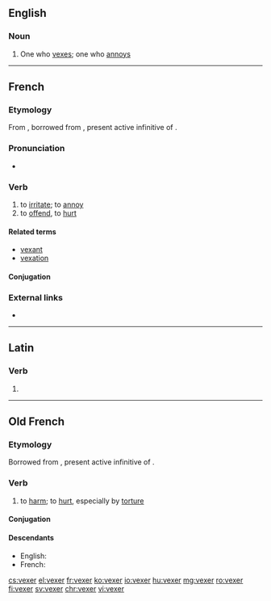 ==English==

===Noun===
{{en-noun}}

# One who [[vex]]es; one who [[annoy]]s

----

==French==

===Etymology===
From {{etyl|fro|fr}}, borrowed from {{etyl|la|fr}} {{m|la|vēxāre}}, present active infinitive of {{m|la|vēxō}}.

===Pronunciation===
* {{IPA|/vɛk.se/|lang=fr}}

===Verb===
{{fr-verb}}

# to [[irritate]]; to [[annoy]]
# to [[offend]], to [[hurt]]

====Related terms====
* [[vexant]]
* [[vexation]]

====Conjugation====
{{fr-conj-er|vex|avoir}}

===External links===
* {{R:TLFi}}

----

==Latin==

===Verb===
{{la-verb-form|vēxer}}

# {{inflection of|vēxō||1|s|pres|pasv|subj|lang=la}}

----

==Old French==

===Etymology===
Borrowed from {{etyl|la|fro}} {{m|la|vēxāre}}, present active infinitive of {{m|la|vēxō}}.

===Verb===
{{head|fro|verb}}

# to [[harm]]; to [[hurt]], especially by [[torture]]

====Conjugation====
{{fro-conj-er}}

====Descendants====
* English: {{l|en|vex}} {{qualifier|borrowed into Middle English}}
* French: {{l|fr|vexer}}

[[cs:vexer]]
[[el:vexer]]
[[fr:vexer]]
[[ko:vexer]]
[[io:vexer]]
[[hu:vexer]]
[[mg:vexer]]
[[ro:vexer]]
[[fi:vexer]]
[[sv:vexer]]
[[chr:vexer]]
[[vi:vexer]]